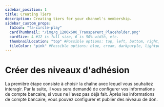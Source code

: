 ```yaml
---
sidebar_position: 1
title: Creating Tiers
description: Creating tiers for your channel's membership.
sidebar_custom_props:
  faIcon: "fa-circle-play"
  cardThumbnail: "/img/g_1200x600_Transparent_Placeholder.png"
  cardSize: 4 #12 is full size, 6 is 50% width, etc.
  thumbnailLocation: "top" #Possible options: top, left, bottom, right, none
  tileColor: "pink" #Possible options: blue, cream, darkpurple, lightpurple, mauve, orange, pink, none
---
```


# Créer des niveaux d'adhésion

La première étape consiste à choisir la chaîne avec lequel vous souhaitez interagir. Par la suite, il vous sera demandé de configurer vos informations de compte bancaire, si vous ne l'avez pas déjà fait. Après les informations de compte bancaire, vous pouvez configurer et publier des niveaux de don.

